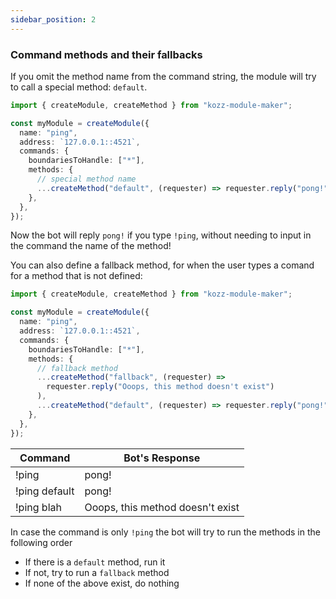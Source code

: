 ```yaml
---
sidebar_position: 2
---
```


### Command methods and their fallbacks

If you omit the method name from the command string, the module will try to call a special method: `default`.

```typescript
import { createModule, createMethod } from "kozz-module-maker";

const myModule = createModule({
  name: "ping",
  address: `127.0.0.1::4521`,
  commands: {
    boundariesToHandle: ["*"],
    methods: {
      // special method name
      ...createMethod("default", (requester) => requester.reply("pong!")),
    },
  },
});
```

Now the bot will reply `pong!` if you type `!ping`, without needing to input in the command the name of the method!

You can also define a fallback method, for when the user types a comand for a method that is not defined:

```typescript
import { createModule, createMethod } from "kozz-module-maker";

const myModule = createModule({
  name: "ping",
  address: `127.0.0.1::4521`,
  commands: {
    boundariesToHandle: ["*"],
    methods: {
      // fallback method
      ...createMethod("fallback", (requester) =>
        requester.reply("Ooops, this method doesn't exist")
      ),
      ...createMethod("default", (requester) => requester.reply("pong!")),
    },
  },
});
```

| Command       | Bot's Response                   |
| ------------- | -------------------------------- |
| !ping         | pong!                            |
| !ping default | pong!                            |
| !ping blah    | Ooops, this method doesn't exist |

In case the command is only `!ping` the bot will try to run the methods in the following order

- If there is a `default` method, run it
- If not, try to run a `fallback` method
- If none of the above exist, do nothing
